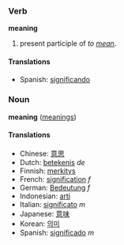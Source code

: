 ===Verb===
'''meaning'''

# present participle of ''to [[mean]]''.

====Translations====
*Spanish: [[significando]]

===Noun===
'''meaning''' ([[meanings]])

====Translations====
*Chinese: [[意思]]
*Dutch: [[betekenis]] ''de''
*Finnish: [[merkitys]]
*French: [[signification]] ''f''
*German: [[Bedeutung]] ''f''
*Indonesian: [[arti]]
*Italian: [[significato]] ''m''
*Japanese: [[意味]]
*Korean: [[의미]]
*Spanish: [[significado]] ''m''